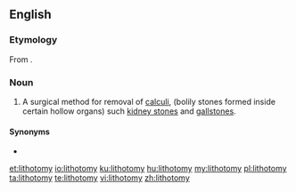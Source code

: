 ==English==
{{wikipedia}}

===Etymology===
From {{affix|en|litho-|-tomy}}.

===Noun===
{{en-noun|lithotomies}}

# A surgical method for removal of [[calculi]], (bolily stones formed inside certain hollow organs) such [[kidney stone]]s and [[gallstone]]s.

====Synonyms====
* {{l|en|lithectomy}}

[[et:lithotomy]]
[[io:lithotomy]]
[[ku:lithotomy]]
[[hu:lithotomy]]
[[my:lithotomy]]
[[pl:lithotomy]]
[[ta:lithotomy]]
[[te:lithotomy]]
[[vi:lithotomy]]
[[zh:lithotomy]]